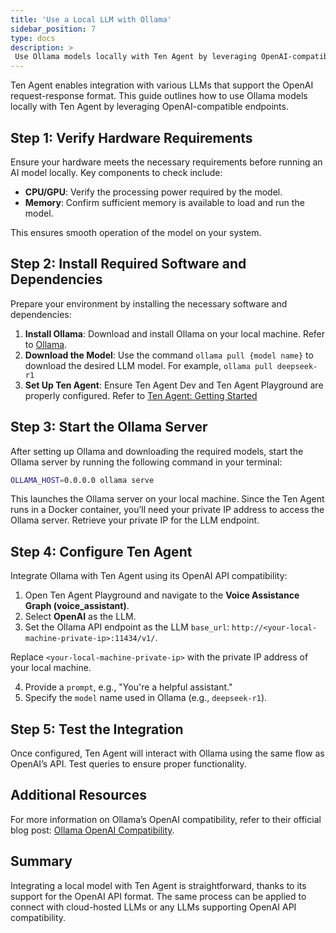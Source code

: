 ```yaml
---
title: 'Use a Local LLM with Ollama'
sidebar_position: 7
type: docs
description: >
 Use Ollama models locally with Ten Agent by leveraging OpenAI-compatible endpoints.
---
```


Ten Agent enables integration with various LLMs that support the OpenAI request-response format. This guide outlines how to use Ollama models locally with Ten Agent by leveraging OpenAI-compatible endpoints.

## Step 1: Verify Hardware Requirements

Ensure your hardware meets the necessary requirements before running an AI model locally. Key components to check include:

- **CPU/GPU**: Verify the processing power required by the model.
- **Memory**: Confirm sufficient memory is available to load and run the model.

This ensures smooth operation of the model on your system.

## Step 2: Install Required Software and Dependencies

Prepare your environment by installing the necessary software and dependencies:

1. **Install Ollama**: Download and install Ollama on your local machine. Refer to [Ollama](https://ollama.com/).
2. **Download the Model**: Use the command `ollama pull {model name}` to download the desired LLM model. For example, `ollama pull deepseek-r1`
3. **Set Up Ten Agent**: Ensure Ten Agent Dev and Ten Agent Playground are properly configured. Refer to [Ten Agent: Getting Started](../getting_started)

## Step 3: Start the Ollama Server

After setting up Ollama and downloading the required models, start the Ollama server by running the following command in your terminal:

```bash
OLLAMA_HOST=0.0.0.0 ollama serve
```

This launches the Ollama server on your local machine. Since the Ten Agent runs in a Docker container, you’ll need your private IP address to access the Ollama server. Retrieve your private IP for the LLM endpoint.

## Step 4: Configure Ten Agent

Integrate Ollama with Ten Agent using its OpenAI API compatibility:

1. Open Ten Agent Playground and navigate to the **Voice Assistance Graph (voice_assistant)**.
2. Select **OpenAI** as the LLM.
3. Set the Ollama API endpoint as the LLM `base_url`: `http://<your-local-machine-private-ip>:11434/v1/`.

Replace `<your-local-machine-private-ip>` with the private IP address of your local machine.

4. Provide a `prompt`, e.g., "You're a helpful assistant."
5. Specify the `model` name used in Ollama (e.g., `deepseek-r1`).

## Step 5: Test the Integration

Once configured, Ten Agent will interact with Ollama using the same flow as OpenAI’s API. Test queries to ensure proper functionality.

## Additional Resources

For more information on Ollama’s OpenAI compatibility, refer to their official blog post: [Ollama OpenAI Compatibility](https://ollama.com/blog/openai-compatibility).

## Summary

Integrating a local model with Ten Agent is straightforward, thanks to its support for the OpenAI API format. The same process can be applied to connect with cloud-hosted LLMs or any LLMs supporting OpenAI API compatibility.